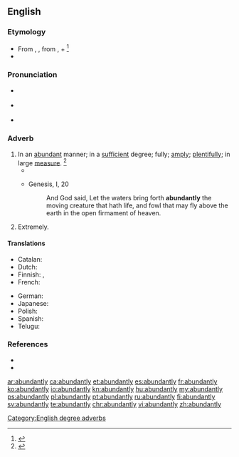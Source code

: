 ==English==

===Etymology===
* From {{etyl|enm|en}} {{term|abundauntly|lang=enm}}, {{term|habundauntly|lang=enm}}, from {{etyl|enm|en}} {{term|abundaunt|lang=enm}}, {{term|habundaunt|lang=enm}} + {{term|-ly||in a specified manner|lang=enm}}<ref name=WI3>{{reference-book | last =| first = | authorlink =  | coauthors =  | editor =Gove, Philip Babcock    | others =  | title = Webster's Third International Dictionary of the English Language Unabridged | origdate =  | origyear = 1909 | origmonth =  | url =  | format =  | accessdate =  | accessyear =  | accessmonth =  | edition =  | date =  | year =1976  | month =  | publisher =G. & C. Merriam Co.  | location = Springfield, MA | language =  | id =  | doi = | isbn =0-87779-101-5 | lccn = | ol = | pages =8| chapter =  | chapterurl =  | quote =}}</ref>
* {{suffix|abundant|ly}}

===Pronunciation===
* {{a|RP}} {{IPA|/əˈbʌn.dn̩t.li/}}
* {{a|US}} {{IPA|/əˈbʌn.dn̩t.li/|/əˈbn̩.dn̩t.li/}}
* {{audio|en-us-abundantly.ogg|Audio (US)}}

===Adverb===
{{en-adv}}

# In an [[abundant]] manner; in a [[sufficient]] degree; fully; [[amply]]; [[plentifully]]; in large [[measure]]. {{defdate|First attested around 1350 to 1470.}}<ref name=SOED>{{reference-book | last =| first = | authorlink =  | coauthors =  | editor =Brown, Lesley  | others =  | title = The Shorter Oxford English Dictionary | origdate =  | origyear = 1933| origmonth =  | url =  | format =  | accessdate =  | accessyear =  | accessmonth =  | edition = 5th | date =  | year =2003| month =  | publisher =Oxford University Press  | location =Oxford, UK | language =  | id =  | doi = | isbn =978-0-19-860575-7 | lccn = | ol = | pages =10| chapter =  | chapterurl =  | quote =}}</ref>
#* {{quote-news|year=2012|date=May 26 2012|author=Phil McNulty|title=Norway 0-1 England|work=BBC Sport|url=http://www.bbc.co.uk/sport/0/football/18184726|page=|passage=Hodgson also has Wayne Rooney to call on once he has served a two-match suspension at the start of the tournament - and it is '''abundantly''' clear England will rely as heavily as ever on his ability to shape the outcome of important games.}}
#* {{RQ:AV}} Genesis, I, 20
#*: And God said, Let the waters bring forth '''abundantly''' the moving creature that hath life, and fowl that may fly above the earth in the open firmament of heaven.
# Extremely.

====Translations====
{{trans-top|in an abundant manner}}
* Catalan: {{t+|ca|abundantment}}
* Dutch: {{t+|nl|overvloedig}}
* Finnish: {{t+|fi|runsaasti}}, {{t-|fi|yllin kyllin}}
* French: {{t+|fr|abondamment}}
{{trans-mid}}
* German: {{t+|de|reichlich}}
* Japanese: {{t+|ja|多量|alt=多量に|tr=taryō ni}}
* Polish: {{t+|pl|obficie}}
* Spanish: {{t+|es|abundantemente}}
* Telugu: {{t+|te|విరివిగా|tr=virivigā}}
{{trans-bottom}}

===References===
<references/>
* {{R:Century 1911}}
* {{R:Webster 1913}}

[[Category:English degree adverbs]]

[[ar:abundantly]]
[[ca:abundantly]]
[[et:abundantly]]
[[es:abundantly]]
[[fr:abundantly]]
[[ko:abundantly]]
[[io:abundantly]]
[[kn:abundantly]]
[[hu:abundantly]]
[[my:abundantly]]
[[ps:abundantly]]
[[pl:abundantly]]
[[pt:abundantly]]
[[ru:abundantly]]
[[fi:abundantly]]
[[sv:abundantly]]
[[te:abundantly]]
[[chr:abundantly]]
[[vi:abundantly]]
[[zh:abundantly]]